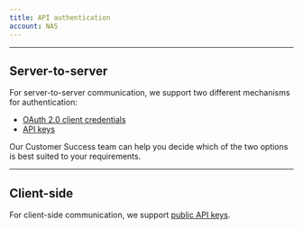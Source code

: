 ```yaml
---
title: API authentication
account: NAS
---
```


---

## Server-to-server

For server-to-server communication, we support two different mechanisms for authentication:

- [OAuth 2.0 client credentials](/resources/api-authentication/o-auth-2-0-client-credentials)
- [API keys](/resources/api-authentication/api-keys)

<TipBox variant="success">

Our Customer Success team can help you decide which of the two options is best suited to your requirements.

</TipBox>

---

## Client-side

For client-side communication, we support [public API keys](/resources/api-authentication/api-keys#Public_keys).




